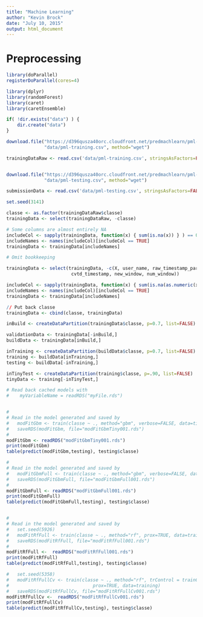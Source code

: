 ```yaml
---
title: "Machine Learning"
author: "Kevin Brock"
date: "July 10, 2015"
output: html_document
---
```


# Preprocessing

```r

library(doParallel)
registerDoParallel(cores=4)

library(dplyr)
library(randomForest)
library(caret)
library(caretEnsemble)

if( !dir.exists("data") ) {
    dir.create("data")
}

download.file("https://d396qusza40orc.cloudfront.net/predmachlearn/pml-training.csv", 
              "data/pml-training.csv", method="wget")

trainingDataRaw <- read.csv('data/pml-training.csv', stringsAsFactors=FALSE)


download.file("https://d396qusza40orc.cloudfront.net/predmachlearn/pml-testing.csv", 
              "data/pml-testing.csv", method="wget")

submissionData <- read.csv('data/pml-testing.csv', stringsAsFactors=FALSE)

set.seed(3141)

classe <- as.factor(trainingDataRaw$classe)
trainingData <- select(trainingDataRaw, -classe)

# Some columns are almost entirely NA
includeCol <- sapply(trainingData, function(x) { sum(is.na(x)) } ) == 0
includeNames <- names(includeCol)[includeCol == TRUE]
trainingData <- trainingData[includeNames] 

# Omit bookkeeping

trainingData <- select(trainingData, -c(X, user_name, raw_timestamp_part_1, raw_timestamp_part_2,
                        cvtd_timestamp, new_window, num_window))

includeCol <- sapply(trainingData, function(x) { sum(is.na(as.numeric(x))) }) == 0
includeNames <- names(includeCol)[includeCol == TRUE]
trainingData <- trainingData[includeNames] 

// Put back classe
trainingData <- cbind(classe, trainingData)

inBuild <- createDataPartition(trainingData$classe, p=0.7, list=FALSE)

validationData <- trainingData[-inBuild,]
buildData <- trainingData[inBuild,]

inTraining <- createDataPartition(buildData$classe, p=0.7, list=FALSE)
training <- buildData[inTraining,]
testing <- buildData[-inTraining,]

inTinyTest <- createDataPartition(training$classe, p=.90, list=FALSE)
tinyData <- training[-inTinyTest,]
```

```r

# Read back cached models with 
#    myVariableName = readRDS("myFile.rds")


# 
# Read in the model generated and saved by
#   modFitGbm <- train(classe ~ ., method="gbm", verbose=FALSE, data=tinyData)
#   saveRDS(modFitGbm, file="modFitGbmTiny001.rds")
#
modFitGbm <- readRDS("modFitGbmTiny001.rds")
print(modFitGbm)
table(predict(modFitGbm,testing), testing$classe)

# 
# Read in the model generated and saved by
#   modFitGbmFull <- train(classe ~ ., method="gbm", verbose=FALSE, data=training)
#   saveRDS(modFitGbmFull, file="modFitGbmFull001.rds")
#
modFitGbmFull <- readRDS("modFitGbmFull001.rds")
print(modFitGbmFull)
table(predict(modFitGbmFull,testing), testing$classe)


# 
# Read in the model generated and saved by
#   set.seed(5926)
#   modFitRfFull <- train(classe ~ ., method="rf", prox=TRUE, data=training)
#   saveRDS(modFitRfFull, file="modFitRfFull001.rds")
#
modFitRfFull <-  readRDS("modFitRfFull001.rds")
print(modFitRfFull)
table(predict(modFitRfFull,testing), testing$classe)

#   set.seed(5358)
#   modFitRfFullCv <- train(classe ~ ., method="rf", trControl = trainControl(method="cv"), 
#                               prox=TRUE, data=training)
#   saveRDS(modFitRfFullCv, file="modFitRfFullCv001.rds")
modFitRfFullCv <-  readRDS("modFitRfFullCv001.rds")
print(modFitRfFullCv)
table(predict(modFitRfFullCv,testing), testing$classe)

```

